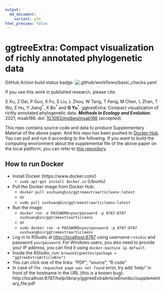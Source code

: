```yaml
---
output:
  md_document:
    variant: gfm
html_preview: false
---
```


<!-- README.md is generated from README.Rmd. Please edit that file -->

# ggtreeExtra: Compact visualization of richly annotated phylogenetic data

GitHub Action build status badge: ![.github/workflows/basic_checks.yaml](https://github.com/xiangpin/ggtreeextraarticleenv/workflows/.github/workflows/basic_checks.yaml/badge.svg)

If you use this work in published research, please cite:

S Xu, Z Dai, P Guo, X Fu, S Liu, L Zhou, W Tang, T Feng, M Chen, L Zhan, T Wu, E Hu, Y Jiang^\*^, X Bo^\*^ and __G Yu__<sup>\*</sup>. ggtreeExtra: Compact visualization of richly annotated phylogenetic data. __*Methods in Ecology and Evolution*__. 2021, msab166. doi: [10.1093/molbev/msab166](https://doi.org/10.1093/molbev/msab166) (accepted).


This repo contains source code and data to produce Supplementary Material of the above paper. And this repo has been pushed to [Docker Hub](https://hub.docker.com/r/xushuangbin/ggtreeextraarticleenv). You can pull and run it according to the following. If you want to build the computing environment about the supplemental file of the above paper on the local platform, you can refer to [this repository](https://github.com/YuLab-SMU/plotting-tree-with-data-using-ggtreeExtra).

## How to run Docker

- Install Docker (https://www.docker.com/)
  - `sudo apt-get install docker.io` (Ubuntu)
- Pull the Docker image from Docker Hub:
  - `docker pull xushuangbin/ggtreeextraarticleenv:latest`
  - or
  - `sudo pull xushuangbin/ggtreeextraarticleenv:latest`
- Run the image:
  - `docker run -e PASSWORD=yourpassword -p 8787:8787 xushuangbin/ggtreeextraarticleenv`
  - or
  - `sudo docker run -e PASSWORD=yourpassword -p 8787:8787 xushuangbin/ggtreeextraarticleenv`
- Log in to RStudio at [http://localhost:8787](http://localhost:8787) using username `rstudio` and password `yourpassword`. For Windows users, you also need to provide your IP address, you can find it using `docker-machine ip default`.
+ Inside the RStudio, run:
  `browseVignettes(package = "ggtreeExtraArticleEnv")`
- You can click one of the links: "PDF", "source", "R code"
- In case of `The requested page was not found` error, try add 'help/' in front of the hostname in the URL (this is a known bug):
  http://localhost:8787/help/library/ggtreeExtraArticleEnv/doc/supplementary_file.pdf
